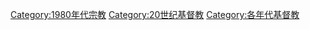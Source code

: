[[Category:1980年代宗教|Category:1980年代宗教]]
[[Category:20世纪基督教|Category:20世纪基督教]]
[[Category:各年代基督教|Category:各年代基督教]]